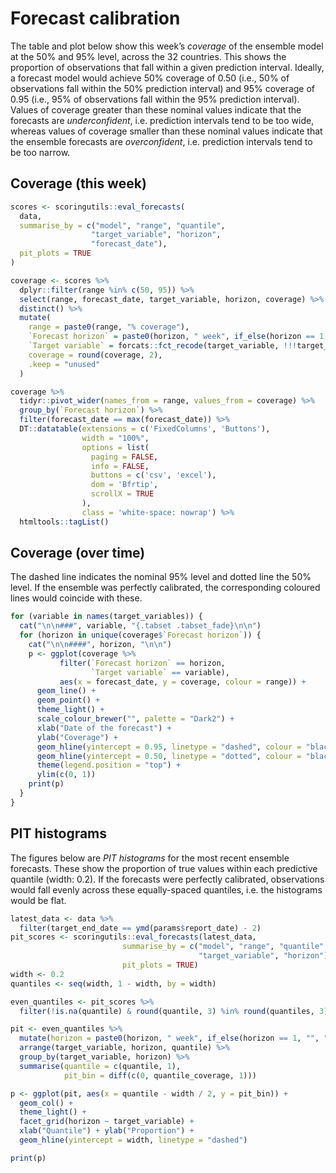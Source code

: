 <!--- 
- Table with coverage by horizon for this week
- Plot of coverage by target and horizon over time
- PIT histograms
--->
# Forecast calibration

The table and plot below show this week's _coverage_ of the ensemble model at the 50% and 95% level, across the 32 countries. This shows the proportion of observations that fall within a given prediction interval. Ideally, a forecast model would achieve 50% coverage of 0.50 (i.e., 50% of observations fall within the 50% prediction interval) and 95% coverage of 0.95 (i.e., 95% of observations fall within the 95% prediction interval). Values of coverage greater than these nominal values indicate that the forecasts are _underconfident_, i.e. prediction intervals tend to be too wide, whereas values of coverage smaller than these nominal values indicate that the ensemble forecasts are _overconfident_, i.e. prediction intervals tend to be too narrow.

## Coverage (this week)

```r
scores <- scoringutils::eval_forecasts(
  data,
  summarise_by = c("model", "range", "quantile",
                  "target_variable", "horizon",
                  "forecast_date"),
  pit_plots = TRUE
)

coverage <- scores %>%
  dplyr::filter(range %in% c(50, 95)) %>%
  select(range, forecast_date, target_variable, horizon, coverage) %>%
  distinct() %>%
  mutate(
    range = paste0(range, "% coverage"),
    `Forecast horizon` = paste0(horizon, " week", if_else(horizon == 1, "", "s")),
    `Target variable` = forcats::fct_recode(target_variable, !!!target_variables),
    coverage = round(coverage, 2),
    .keep = "unused"
  )

coverage %>%
  tidyr::pivot_wider(names_from = range, values_from = coverage) %>%
  group_by(`Forecast horizon`) %>%
  filter(forecast_date == max(forecast_date)) %>%
  DT::datatable(extensions = c('FixedColumns', 'Buttons'),
                width = "100%",
                options = list(
                  paging = FALSE,
                  info = FALSE,
                  buttons = c('csv', 'excel'),
                  dom = 'Bfrtip',
                  scrollX = TRUE
                ),
                class = 'white-space: nowrap') %>%
  htmltools::tagList()
```

## Coverage (over time) { .tabset .tabset_fade }

The dashed line indicates the nominal 95% level and dotted line the 50% level. If the ensemble was perfectly calibrated, the corresponding coloured lines would coincide with these.

```r
for (variable in names(target_variables)) {
  cat("\n\n###", variable, "{.tabset .tabset_fade}\n\n")
  for (horizon in unique(coverage$`Forecast horizon`)) {
    cat("\n\n####", horizon, "\n\n")
    p <- ggplot(coverage %>%
           filter(`Forecast horizon` == horizon,
                  `Target variable` == variable),
           aes(x = forecast_date, y = coverage, colour = range)) +
      geom_line() +
      geom_point() +
      theme_light() +
      scale_colour_brewer("", palette = "Dark2") +
      xlab("Date of the forecast") +
      ylab("Coverage") +
      geom_hline(yintercept = 0.95, linetype = "dashed", colour = "black") +
      geom_hline(yintercept = 0.50, linetype = "dotted", colour = "black") +
      theme(legend.position = "top") +
      ylim(c(0, 1))
    print(p)
  }
}
```

## PIT histograms

The figures below are _PIT histograms_ for the most recent ensemble forecasts. These show the proportion of true values within each predictive quantile (width: 0.2). If the forecasts were perfectly calibrated, observations would fall evenly across these equally-spaced quantiles, i.e. the histograms would be flat.

```r
latest_data <- data %>%
  filter(target_end_date == ymd(params$report_date) - 2)
pit_scores <- scoringutils::eval_forecasts(latest_data,
                         summarise_by = c("model", "range", "quantile",
                                          "target_variable", "horizon"),
                         pit_plots = TRUE)
width <- 0.2
quantiles <- seq(width, 1 - width, by = width)

even_quantiles <- pit_scores %>%
  filter(!is.na(quantile) & round(quantile, 3) %in% round(quantiles, 3))

pit <- even_quantiles %>%
  mutate(horizon = paste0(horizon, " week", if_else(horizon == 1, "", "s"))) %>%
  arrange(target_variable, horizon, quantile) %>%
  group_by(target_variable, horizon) %>%
  summarise(quantile = c(quantile, 1),
            pit_bin = diff(c(0, quantile_coverage, 1)))

p <- ggplot(pit, aes(x = quantile - width / 2, y = pit_bin)) +
  geom_col() +
  theme_light() +
  facet_grid(horizon ~ target_variable) +
  xlab("Quantile") + ylab("Proportion") +
  geom_hline(yintercept = width, linetype = "dashed")

print(p)
```
